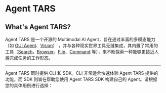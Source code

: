 # Agent TARS

## What's Agent TARS?

Agent TARS 是一个开源的 Multimodal AI Agent，旨在通过丰富的多模态能力（如 [GUI Agent](../basic/browser-operation.mdx#visual-grounding)、[Vision](../basic/vision.md)） ，并与各种现实世界工具无缝集成，其内置了常用的工具（[Search](../basic//search.md)，[Browser](../basic/browser-operation.md)、[File](../basic/file.md)、[Command](../basic/command.md) 等），来不断探索一种能够更接近人类完成任务的工作形态。

---

Agent TARS 同时提供 CLI 和 SDK。CLI 非常适合快速体验 Agent TARS 提供的功能，而 SDK 则旨在帮助您使用 Agent TARS SDK 构建自己的 Agent。请根据您的具体用例进行选择：

<br />


<QuickStartActionCard />

